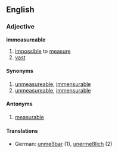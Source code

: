 ==English==
===Adjective===
'''immeasureable'''
# [[impossible]] to [[measure]]
# [[vast]]
====Synonyms====
# [[unmeasureable]], [[immensurable]]
# [[unmeasureable]], [[immensurable]]
====Antonyms====
#[[measurable]]
====Translations====
*German: [[unmeßbar]] (1), [[unermeßlich]] (2)